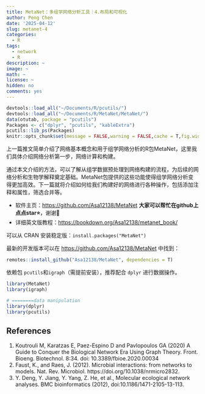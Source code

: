 ```yaml
---
title: MetaNet：多组学网络分析工具｜4.布局和可视化
author: Peng Chen
date: '2025-04-12'
slug: metanet-4
categories:
  - R
tags:
  - network
  - R
description: ~
image: ~
math: ~
license: ~
hidden: no
comments: yes
---
```


```r
devtools::load_all("~/Documents/R/pcutils/")
devtools::load_all("~/Documents/R/MetaNet/MetaNet/")
data(otutab, package = "pcutils")
Packages <- c("dplyr", "pcutils", "kableExtra")
pcutils::lib_ps(Packages)
knitr::opts_chunk$set(message = FALSE,warning = FALSE,cache = T,fig.width=8,fig.height=5)
```

上一篇推文简单介绍了网络基本概念和用于组学网络分析的R包MetaNet，这里我们具体介绍网络分析第一步，网络计算和构建。

通过本文介绍的方法，可以了解从组学数据预处理到网络构建的流程，为后续的网络分析和生物学解释奠定基础。MetaNet包提供的这些功能使得组学网络分析变得更加高效。下一篇就将介绍如何给我们构建好的网络进行各种操作，包括添加注释和属性，筛选合并等。

- 软件主页：<https://github.com/Asa12138/MetaNet> **大家可以帮忙在github上点点star⭐️**，谢谢🙏
- 详细英文版教程：<https://bookdown.org/Asa12138/metanet_book/>

可以从 CRAN 安装稳定版：`install.packages("MetaNet")`  

最新的开发版本可以在 <https://github.com/Asa12138/MetaNet> 中找到：

```r
remotes::install_github("Asa12138/MetaNet", dependencies = T)
```

依赖包 `pcutils`和`igraph`（需提前安装），推荐配合 `dplyr` 进行数据操作。

```r
library(MetaNet)
library(igraph)

# ========data manipulation
library(dplyr)
library(pcutils)
```



## References
1. Koutrouli M, Karatzas E, Paez-Espino D and Pavlopoulos GA (2020) A Guide to Conquer the Biological Network Era Using Graph Theory. Front. Bioeng. Biotechnol. 8:34. doi: 10.3389/fbioe.2020.00034
2. Faust, K., and Raes, J. (2012). Microbial interactions: from networks to models. Nat. Rev. Microbiol. https://doi.org/10.1038/nrmicro2832.
3. Y. Deng, Y. Jiang, Y. Yang, Z. He, et al., Molecular ecological network analyses. BMC bioinformatics (2012), doi:10.1186/1471-2105-13-113.